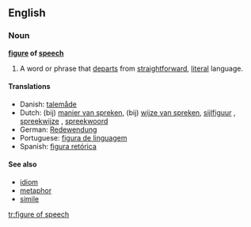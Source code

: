 ==English==

===Noun===
'''[[figure]] of [[speech]]'''

# A word or phrase that [[departs]] from [[straightforward]], [[literal]] language.

====Translations====
{{top}}
*Danish: [[talemåde]] {{c}}
*Dutch: (bij) [[manier van spreken]], (bij) [[wijze van spreken]], [[sijlfiguur]]  {{m}}, [[spreekwijze]] {{f}}, [[spreekwoord]] {{n}}
*German: [[Redewendung]] {{f}}
*Portuguese: [[figura de linguagem]]
*Spanish: [[figura retórica]] {{f}}

====See also====
*[[idiom]]
*[[metaphor]]
*[[simile]]

[[tr:figure of speech]]